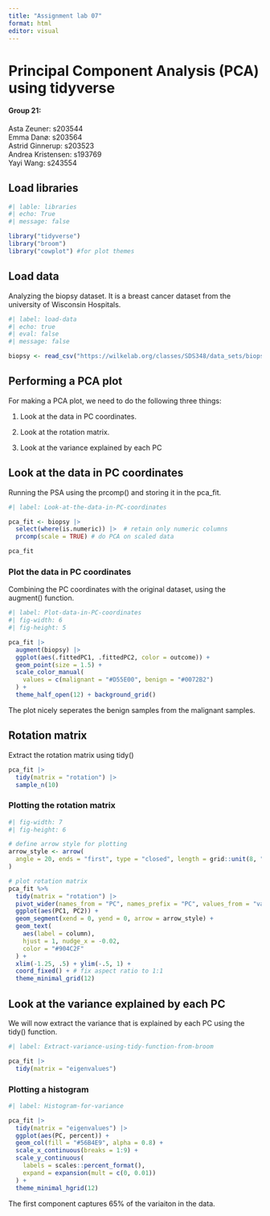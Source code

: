 ```yaml
---
title: "Assignment lab 07"
format: html
editor: visual
---
```


# Principal Component Analysis (PCA) using tidyverse

#### Group 21:

Asta Zeuner: s203544\
Emma Danø: s203564\
Astrid Ginnerup: s203523\
Andrea Kristensen: s193769\
Yayi Wang: s243554

## Load libraries

```r
#| lable: libraries
#| echo: True 
#| message: false

library("tidyverse")
library("broom")
library("cowplot") #for plot themes 
```

## Load data

Analyzing the biopsy dataset. It is a breast cancer dataset from the university of Wisconsin Hospitals.

```r
#| label: load-data
#| echo: true
#| eval: false
#| message: false

biopsy <- read_csv("https://wilkelab.org/classes/SDS348/data_sets/biopsy.csv")

```

## Performing a PCA plot

For making a PCA plot, we need to do the following three things:

1.  Look at the data in PC coordinates.

2.  Look at the rotation matrix.

3.  Look at the variance explained by each PC

## Look at the data in PC coordinates

Running the PSA using the prcomp() and storing it in the pca_fit.

```r
#| label: Look-at-the-data-in-PC-coordinates

pca_fit <- biopsy |> 
  select(where(is.numeric)) |>  # retain only numeric columns
  prcomp(scale = TRUE) # do PCA on scaled data

pca_fit


```

### Plot the data in PC coordinates

Combining the PC coordinates with the original dataset, using the augment() function.

```r
#| label: Plot-data-in-PC-coordinates
#| fig-width: 6
#| fig-height: 5

pca_fit |> 
  augment(biopsy) |>
  ggplot(aes(.fittedPC1, .fittedPC2, color = outcome)) + 
  geom_point(size = 1.5) +
  scale_color_manual(
    values = c(malignant = "#D55E00", benign = "#0072B2")
  ) +
  theme_half_open(12) + background_grid()

```

The plot nicely seperates the benign samples from the malignant samples.

## Rotation matrix

Extract the rotation matrix using tidy()

```r
pca_fit |> 
  tidy(matrix = "rotation") |> 
  sample_n(10)

```

### Plotting the rotation matrix

```r
#| fig-width: 7
#| fig-height: 6

# define arrow style for plotting
arrow_style <- arrow(
  angle = 20, ends = "first", type = "closed", length = grid::unit(8, "pt")
)

# plot rotation matrix
pca_fit %>%
  tidy(matrix = "rotation") |> 
  pivot_wider(names_from = "PC", names_prefix = "PC", values_from = "value") |> 
  ggplot(aes(PC1, PC2)) +
  geom_segment(xend = 0, yend = 0, arrow = arrow_style) +
  geom_text(
    aes(label = column),
    hjust = 1, nudge_x = -0.02, 
    color = "#904C2F"
  ) +
  xlim(-1.25, .5) + ylim(-.5, 1) +
  coord_fixed() + # fix aspect ratio to 1:1
  theme_minimal_grid(12)
```

### 

## Look at the variance explained by each PC

We will now extract the variance that is explained by each PC using the tidy() function.

```r
#| label: Extract-variance-using-tidy-function-from-broom

pca_fit |> 
  tidy(matrix = "eigenvalues")
```

### Plotting a histogram

```r
#| label: Histogram-for-variance

pca_fit |> 
  tidy(matrix = "eigenvalues") |> 
  ggplot(aes(PC, percent)) +
  geom_col(fill = "#56B4E9", alpha = 0.8) +
  scale_x_continuous(breaks = 1:9) +
  scale_y_continuous(
    labels = scales::percent_format(),
    expand = expansion(mult = c(0, 0.01))
  ) +
  theme_minimal_hgrid(12)

```

The first component captures 65% of the variaiton in the data.
